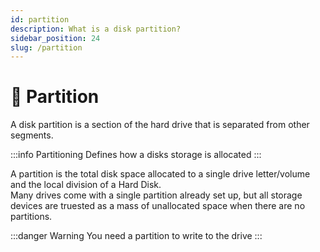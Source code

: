 ```yaml
---
id: partition
description: What is a disk partition?
sidebar_position: 24
slug: /partition
---
```


# 🚧 Partition


A disk partition is a section of the hard drive that is separated from other segments. 

:::info Partitioning
Defines how a disks storage is allocated
:::

A partition is the total disk space allocated to a single drive letter/volume and the local division of a Hard Disk.  <br />
Many drives come with a single partition already set up, but all storage devices are truested as a mass of unallocated space when there are no partitions.

:::danger Warning
You need a partition to write to the drive
:::